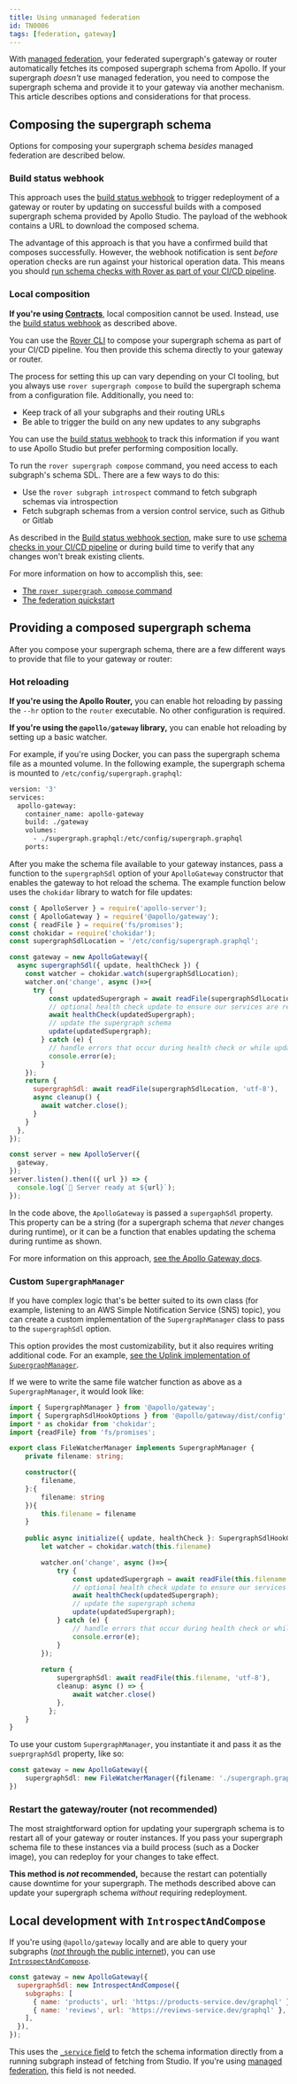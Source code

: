 ```yaml
---
title: Using unmanaged federation
id: TN0006
tags: [federation, gateway]
---
```


With [managed federation](/federation/managed-federation/overview/), your federated supergraph's gateway or router automatically fetches its composed supergraph schema from Apollo. If your supergraph _doesn't_ use managed federation, you need to compose the supergraph schema and provide it to your gateway via another mechanism. This article describes options and considerations for that process.

## Composing the supergraph schema

Options for composing your supergraph schema _besides_ managed federation are described below.

### Build status webhook

This approach uses the [build status webhook](/studio/build-status-notification) to trigger redeployment of a gateway or router by updating on successful builds with a composed supergraph schema provided by Apollo Studio. The payload of the webhook contains a URL to download the composed schema. 

The advantage of this approach is that you have a confirmed build that composes successfully. However, the webhook notification is sent _before_ operation checks are run against your historical operation data. This means you should [run schema checks with Rover as part of your CI/CD pipeline](/rover/commands/subgraphs/#checking-subgraph-schema-changes).

### Local composition

**If you're using [Contracts](/docs/studio/contracts/)**, local composition cannot be used. Instead, use the [build status webhook](#build-status-webhook) as described above.

You can use the [Rover CLI](/rover/) to compose your supergraph schema as part of your CI/CD pipeline. You then provide this schema directly to your gateway or router.

The process for setting this up can vary depending on your CI tooling, but you always use `rover supergraph compose` to build the supergraph schema from a configuration file. Additionally, you need to:

- Keep track of all your subgraphs and their routing URLs
- Be able to trigger the build on any new updates to any subgraphs

You can use the [build status webhook](/studio/build-status-notification) to track this information if you want to use Apollo Studio but prefer performing composition locally.

To run the `rover supergraph compose` command, you need access to each subgraph's schema SDL. There are a few ways to do this: 

- Use the `rover subgraph introspect` command to fetch subgraph schemas via introspection
- Fetch subgraph schemas from a version control service, such as Github or Gitlab

As described in the [Build status webhook section](#build-status-webhook), make sure to use [schema checks in your CI/CD pipeline](/rover/commands/subgraphs/#checking-subgraph-schema-changes) or during build time to verify that any changes won't break existing clients. 

For more information on how to accomplish this, see: 

- [The `rover supergraph compose` command](/rover/commands/supergraphs#supergraph-compose)
- [The federation quickstart](/federation/quickstart/local-composition)

## Providing a composed supergraph schema

After you compose your supergraph schema, there are a few different ways to provide that file to your gateway or router:

### Hot reloading

**If you're using the Apollo Router,** you can enable hot reloading by passing the `--hr` option to the `router` executable. No other configuration is required.

**If you're using the `@apollo/gateway` library,** you can enable hot reloading by setting up a basic watcher.

For example, if you're using Docker, you can pass the supergraph schema file as a mounted volume. In the following example, the supergraph schema is mounted to `/etc/config/supergraph.graphql`:

```Dockerfile
version: '3'
services:
  apollo-gateway:
    container_name: apollo-gateway
    build: ./gateway
    volumes:
      - ./supergraph.graphql:/etc/config/supergraph.graphql
    ports:
```

After you make the schema file available to your gateway instances, pass a function to the `supergraphSdl` option of your `ApolloGateway` constructor that enables the gateway to hot reload the schema. The example function below uses the `chokidar` library to watch for file updates:

```js
const { ApolloServer } = require('apollo-server');
const { ApolloGateway } = require('@apollo/gateway');
const { readFile } = require('fs/promises');
const chokidar = require('chokidar');
const supergraphSdlLocation = '/etc/config/supergraph.graphql';

const gateway = new ApolloGateway({
  async supergraphSdl({ update, healthCheck }) {
    const watcher = chokidar.watch(supergraphSdlLocation);
    watcher.on('change', async ()=>{
      try {
          const updatedSupergraph = await readFile(supergraphSdlLocation, 'utf-8');
          // optional health check update to ensure our services are responsive
          await healthCheck(updatedSupergraph);
          // update the supergraph schema
          update(updatedSupergraph);
        } catch (e) {
          // handle errors that occur during health check or while updating the supergraph schema
          console.error(e);
        }
    });
    return {
      supergraphSdl: await readFile(supergraphSdlLocation, 'utf-8'),
      async cleanup() {
        await watcher.close();
      }
    }
  },
});

const server = new ApolloServer({
  gateway,
});
server.listen().then(({ url }) => {
  console.log(`🚀 Server ready at ${url}`);
});
```

In the code above, the `ApolloGateway` is passed a `supergaphSdl` property. This property can be a string (for a supergraph schema that _never_ changes during runtime), or it can be a function that enables updating the schema during runtime as shown.  

For more information on this approach, [see the Apollo Gateway docs](/federation/gateway.mdx#updating-the-supergraph-schema).

### Custom `SupergraphManager`

If you have complex logic that's be better suited to its own class (for example, listening to an AWS Simple Notification Service (SNS) topic), you can create a custom implementation of the `SupergraphManager` class to pass to the `supergraphSdl` option.

This option provides the most customizability, but it also requires writing additional code. For an example, [see the Uplink implementation of `SupergraphManager`](https://github.com/apollographql/federation/blob/main/gateway-js/src/supergraphManagers/UplinkSupergraphManager/index.ts). 

If we were to write the same file watcher function as above as a `SupergraphManager`, it would look like: 

```ts
import { SupergraphManager } from '@apollo/gateway';
import { SupergraphSdlHookOptions } from '@apollo/gateway/dist/config';
import * as chokidar from 'chokidar';
import {readFile} from 'fs/promises';

export class FileWatcherManager implements SupergraphManager {
    private filename: string; 

    constructor({
        filename,
    }:{
        filename: string
    }){
        this.filename = filename
    }
    
    public async initialize({ update, healthCheck }: SupergraphSdlHookOptions) {
        let watcher = chokidar.watch(this.filename)

        watcher.on('change', async ()=>{
            try {
                const updatedSupergraph = await readFile(this.filename, 'utf-8');
                // optional health check update to ensure our services are responsive
                await healthCheck(updatedSupergraph);
                // update the supergraph schema
                update(updatedSupergraph);
            } catch (e) {
                // handle errors that occur during health check or while updating the supergraph schema
                console.error(e);
            }
        });
        
        return {
            supergraphSdl: await readFile(this.filename, 'utf-8'),
            cleanup: async () => {
                await watcher.close()
            },
          };
    }   
}
```

To use your custom `SupergraphManager`, you instantiate it and pass it as the `sueprgraphSdl` property, like so:

```ts
const gateway = new ApolloGateway({
    supergraphSdl: new FileWatcherManager({filename: './supergraph.graphql'})
})
```

### Restart the gateway/router (not recommended)

The most straightforward option for updating your supergraph schema is to restart all of your gateway or router instances. If you pass your supergraph schema file to these instances via a build process (such as a Docker image), you can redeploy for your changes to take effect.

**This method is _not_ recommended,** because the restart can potentially cause downtime for your supergraph. The methods described above can update your supergraph schema _without_ requiring redeployment.

## Local development with `IntrospectAndCompose`

If you're using `@apollo/gateway` locally and are able to query your subgraphs ([_not_ through the public internet](/enterprise-guide/graph-security/#only-allow-the-gateway-to-query-subgraphs-directly)), you can use [`IntrospectAndCompose`](/federation/api/apollo-gateway/#class-introspectandcompose).

```javascript
const gateway = new ApolloGateway({
  supergraphSdl: new IntrospectAndCompose({
    subgraphs: [
      { name: 'products', url: 'https://products-service.dev/graphql' },
      { name: 'reviews', url: 'https://reviews-service.dev/graphql' },
    ],
  }),
});
```

This uses the [`_service` field](/federation/federation-spec#query_service) to fetch the schema information directly from a running subgraph instead of fetching from Studio. If you're using [managed federation](/federation/managed-federation/overview/), this field is not needed.
